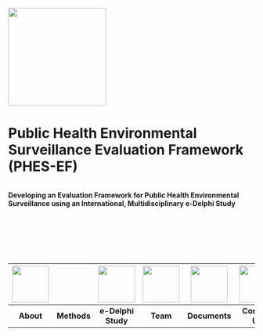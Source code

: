 ::: centered-content
![](assets/phes-ef-logo_colour.svg){width="200"}



# Public Health Environmental Surveillance Evaluation Framework (PHES-EF)
```
```
**Developing an Evaluation Framework for Public Health Environmental Surveillance using an International, Multidisciplinary e-Delphi Study**

```







```

| [![](images/icon_data-reporting-71.svg){fig-align="center" width="75"}](study.qmd)| | [![](images/icon_Laboratory.svg){fig-align="center" width="75"}](methods.qmd) | [![](images/icon_clipboard.svg){fig-align="center" width="75"}](delphi.qmd) | [![](images/icon_researcher.svg){fig-align="center" width="75"}](about.qmd) | [![](images/icon_Documentation.svg){fig-align="center" width="75"}](publications.qmd) | [![](images/icon_international.svg){fig-align="center" width="75"}](contact.qmd) | [![](images/icon_interpretation.svg){fig-align="center" width="75"}](faq.qmd) |
| :---:                                                                               | :---:                                                                         | :---:                                                                       | :---:                                                                       | :---:                                                                                 | :---:                                                                            | :---: |
| **About**                                                                           | **Methods**                                                                   | **e-Delphi Study**                                                          | **Team**                                                                    | **Documents**                                                                         | **Contcat Us**                                                                   | **FAQ** |

:::
